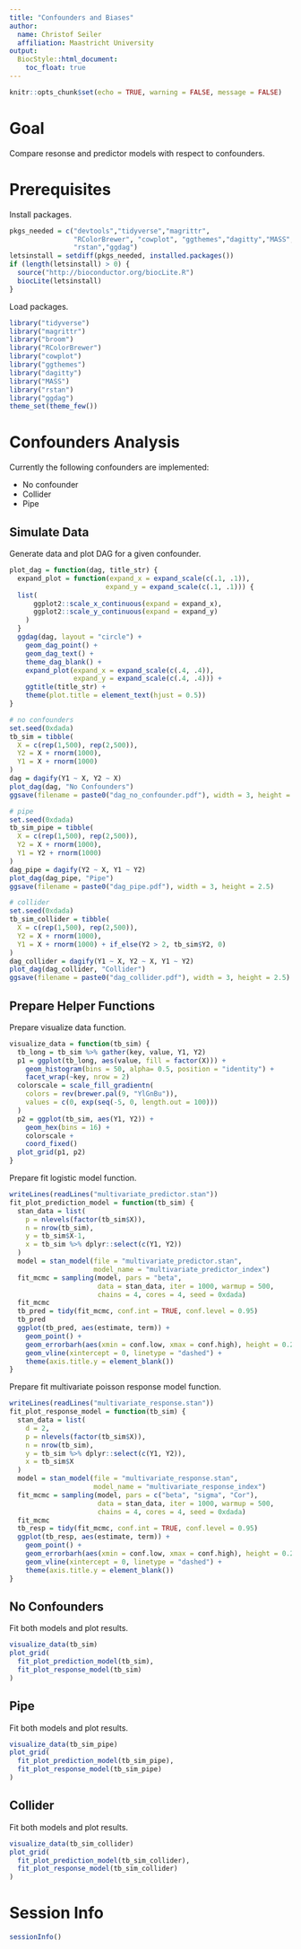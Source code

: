```yaml
---
title: "Confounders and Biases"
author:
  name: Christof Seiler
  affiliation: Maastricht University
output:
  BiocStyle::html_document:
    toc_float: true
---
```


```r
knitr::opts_chunk$set(echo = TRUE, warning = FALSE, message = FALSE)
```

# Goal

Compare resonse and predictor models with respect to confounders.

# Prerequisites

Install packages.

```r
pkgs_needed = c("devtools","tidyverse","magrittr",
                "RColorBrewer", "cowplot", "ggthemes","dagitty","MASS",
                "rstan","ggdag")
letsinstall = setdiff(pkgs_needed, installed.packages())
if (length(letsinstall) > 0) {
  source("http://bioconductor.org/biocLite.R")
  biocLite(letsinstall)
}
```

Load packages.

```r
library("tidyverse")
library("magrittr")
library("broom")
library("RColorBrewer")
library("cowplot")
library("ggthemes")
library("dagitty")
library("MASS")
library("rstan")
library("ggdag")
theme_set(theme_few())
```

# Confounders Analysis

Currently the following confounders are implemented:

* No confounder
* Collider
* Pipe

## Simulate Data

Generate data and plot DAG for a given confounder.

```r
plot_dag = function(dag, title_str) {
  expand_plot = function(expand_x = expand_scale(c(.1, .1)),
                        expand_y = expand_scale(c(.1, .1))) {
  list(
      ggplot2::scale_x_continuous(expand = expand_x),
      ggplot2::scale_y_continuous(expand = expand_y)
    )
  }
  ggdag(dag, layout = "circle") + 
    geom_dag_point() +
    geom_dag_text() +
    theme_dag_blank() +
    expand_plot(expand_x = expand_scale(c(.4, .4)), 
                expand_y = expand_scale(c(.4, .4))) +
    ggtitle(title_str) +
    theme(plot.title = element_text(hjust = 0.5))
}

# no confounders
set.seed(0xdada)
tb_sim = tibble(
  X = c(rep(1,500), rep(2,500)),
  Y2 = X + rnorm(1000),
  Y1 = X + rnorm(1000)
)
dag = dagify(Y1 ~ X, Y2 ~ X)
plot_dag(dag, "No Confounders")
ggsave(filename = paste0("dag_no_confounder.pdf"), width = 3, height = 2.5)

# pipe
set.seed(0xdada)
tb_sim_pipe = tibble(
  X = c(rep(1,500), rep(2,500)),
  Y2 = X + rnorm(1000),
  Y1 = Y2 + rnorm(1000)
)
dag_pipe = dagify(Y2 ~ X, Y1 ~ Y2)
plot_dag(dag_pipe, "Pipe")
ggsave(filename = paste0("dag_pipe.pdf"), width = 3, height = 2.5)

# collider
set.seed(0xdada)
tb_sim_collider = tibble(
  X = c(rep(1,500), rep(2,500)),
  Y2 = X + rnorm(1000),
  Y1 = X + rnorm(1000) + if_else(Y2 > 2, tb_sim$Y2, 0)
)
dag_collider = dagify(Y1 ~ X, Y2 ~ X, Y1 ~ Y2)
plot_dag(dag_collider, "Collider")
ggsave(filename = paste0("dag_collider.pdf"), width = 3, height = 2.5)
```

## Prepare Helper Functions

Prepare visualize data function.

```r
visualize_data = function(tb_sim) {
  tb_long = tb_sim %>% gather(key, value, Y1, Y2)
  p1 = ggplot(tb_long, aes(value, fill = factor(X))) + 
    geom_histogram(bins = 50, alpha= 0.5, position = "identity") +
    facet_wrap(~key, nrow = 2)
  colorscale = scale_fill_gradientn(
    colors = rev(brewer.pal(9, "YlGnBu")), 
    values = c(0, exp(seq(-5, 0, length.out = 100)))
  )
  p2 = ggplot(tb_sim, aes(Y1, Y2)) +
    geom_hex(bins = 16) +
    colorscale +
    coord_fixed()
  plot_grid(p1, p2)
}
```

Prepare fit logistic model function.

```r
writeLines(readLines("multivariate_predictor.stan"))
fit_plot_prediction_model = function(tb_sim) {
  stan_data = list(
    p = nlevels(factor(tb_sim$X)),
    n = nrow(tb_sim),
    y = tb_sim$X-1,
    x = tb_sim %>% dplyr::select(c(Y1, Y2))
  )
  model = stan_model(file = "multivariate_predictor.stan",
                     model_name = "multivariate_predictor_index")
  fit_mcmc = sampling(model, pars = "beta",
                      data = stan_data, iter = 1000, warmup = 500, 
                      chains = 4, cores = 4, seed = 0xdada)
  fit_mcmc
  tb_pred = tidy(fit_mcmc, conf.int = TRUE, conf.level = 0.95)
  tb_pred
  ggplot(tb_pred, aes(estimate, term)) +
    geom_point() +
    geom_errorbarh(aes(xmin = conf.low, xmax = conf.high), height = 0.2) +
    geom_vline(xintercept = 0, linetype = "dashed") +
    theme(axis.title.y = element_blank())
}
```

Prepare fit multivariate poisson response model function.

```r
writeLines(readLines("multivariate_response.stan"))
fit_plot_response_model = function(tb_sim) {
  stan_data = list(
    d = 2,
    p = nlevels(factor(tb_sim$X)),
    n = nrow(tb_sim),
    y = tb_sim %>% dplyr::select(c(Y1, Y2)),
    x = tb_sim$X
  )
  model = stan_model(file = "multivariate_response.stan",
                     model_name = "multivariate_response_index")
  fit_mcmc = sampling(model, pars = c("beta", "sigma", "Cor"),
                      data = stan_data, iter = 1000, warmup = 500, 
                      chains = 4, cores = 4, seed = 0xdada)
  fit_mcmc
  tb_resp = tidy(fit_mcmc, conf.int = TRUE, conf.level = 0.95)
  ggplot(tb_resp, aes(estimate, term)) +
    geom_point() +
    geom_errorbarh(aes(xmin = conf.low, xmax = conf.high), height = 0.2) +
    geom_vline(xintercept = 0, linetype = "dashed") +
    theme(axis.title.y = element_blank())
}
```

## No Confounders

Fit both models and plot results.

```r
visualize_data(tb_sim)
plot_grid(
  fit_plot_prediction_model(tb_sim),
  fit_plot_response_model(tb_sim)  
)
```

## Pipe

Fit both models and plot results.

```r
visualize_data(tb_sim_pipe)
plot_grid(
  fit_plot_prediction_model(tb_sim_pipe),
  fit_plot_response_model(tb_sim_pipe)
)
```

## Collider

Fit both models and plot results.

```r
visualize_data(tb_sim_collider)
plot_grid(
  fit_plot_prediction_model(tb_sim_collider),
  fit_plot_response_model(tb_sim_collider)
)
```

# Session Info {.unnumbered}

```r
sessionInfo()
```

